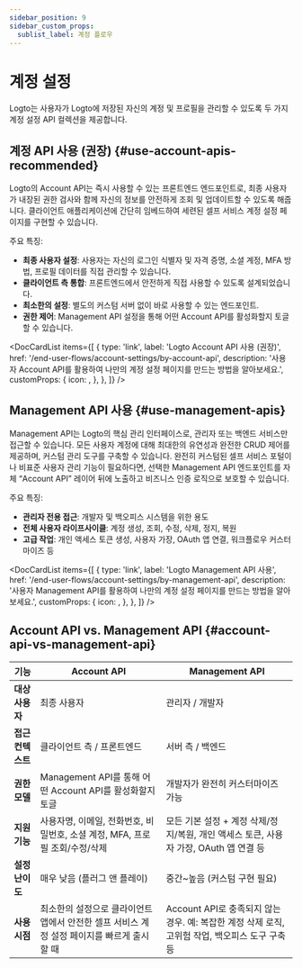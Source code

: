 ```yaml
---
sidebar_position: 9
sidebar_custom_props:
  sublist_label: 계정 플로우
---
```



# 계정 설정

Logto는 사용자가 Logto에 저장된 자신의 계정 및 프로필을 관리할 수 있도록 두 가지 계정 설정 API 컬렉션을 제공합니다.

## 계정 API 사용 (권장) \{#use-account-apis-recommended}

Logto의 Account API는 즉시 사용할 수 있는 프론트엔드 엔드포인트로, 최종 사용자가 내장된 권한 검사와 함께 자신의 정보를 안전하게 조회 및 업데이트할 수 있도록 해줍니다. 클라이언트 애플리케이션에 간단히 임베드하여 세련된 셀프 서비스 계정 설정 페이지를 구현할 수 있습니다.

주요 특징:

- **최종 사용자 설정**: 사용자는 자신의 로그인 식별자 및 자격 증명, 소셜 계정, MFA 방법, 프로필 데이터를 직접 관리할 수 있습니다.
- **클라이언트 측 통합**: 프론트엔드에서 안전하게 직접 사용할 수 있도록 설계되었습니다.
- **최소한의 설정**: 별도의 커스텀 서버 없이 바로 사용할 수 있는 엔드포인트.
- **권한 제어**: Management API 설정을 통해 어떤 Account API를 활성화할지 토글할 수 있습니다.

<DocCardList
  items={[
    {
      type: 'link',
      label: 'Logto Account API 사용 (권장)',
      href: '/end-user-flows/account-settings/by-account-api',
      description:
        '사용자 Account API를 활용하여 나만의 계정 설정 페이지를 만드는 방법을 알아보세요.',
      customProps: {
        icon: <GearIcon />,
      },
    },
  ]}
/>

## Management API 사용 \{#use-management-apis}

Management API는 Logto의 핵심 관리 인터페이스로, 관리자 또는 백엔드 서비스만 접근할 수 있습니다. 모든 사용자 계정에 대해 최대한의 유연성과 완전한 CRUD 제어를 제공하며, 커스텀 관리 도구를 구축할 수 있습니다. 완전히 커스텀된 셀프 서비스 포털이나 비표준 사용자 관리 기능이 필요하다면, 선택한 Management API 엔드포인트를 자체 “Account API” 레이어 뒤에 노출하고 비즈니스 인증 로직으로 보호할 수 있습니다.

주요 특징:

- **관리자 전용 접근**: 개발자 및 백오피스 시스템을 위한 용도
- **전체 사용자 라이프사이클**: 계정 생성, 조회, 수정, 삭제, 정지, 복원
- **고급 작업**: 개인 액세스 토큰 생성, 사용자 가장, OAuth 앱 연결, 워크플로우 커스터마이즈 등

<DocCardList
  items={[
    {
      type: 'link',
      label: 'Logto Management API 사용',
      href: '/end-user-flows/account-settings/by-management-api',
      description:
        '사용자 Management API를 활용하여 나만의 계정 설정 페이지를 만드는 방법을 알아보세요.',
      customProps: {
        icon: <GearIcon />,
      },
    },
  ]}
/>

## Account API vs. Management API \{#account-api-vs-management-api}

| 기능              | Account API                                                                                | Management API                                                                                  |
| ----------------- | ------------------------------------------------------------------------------------------ | ----------------------------------------------------------------------------------------------- |
| **대상 사용자**   | 최종 사용자                                                                                | 관리자 / 개발자                                                                                 |
| **접근 컨텍스트** | 클라이언트 측 / 프론트엔드                                                                 | 서버 측 / 백엔드                                                                                |
| **권한 모델**     | Management API를 통해 어떤 Account API를 활성화할지 토글                                   | 개발자가 완전히 커스터마이즈 가능                                                               |
| **지원 기능**     | 사용자명, 이메일, 전화번호, 비밀번호, 소셜 계정, MFA, 프로필 조회/수정/삭제                | 모든 기본 설정 + 계정 삭제/정지/복원, 개인 액세스 토큰, 사용자 가장, OAuth 앱 연결 등           |
| **설정 난이도**   | 매우 낮음 (플러그 앤 플레이)                                                               | 중간~높음 (커스텀 구현 필요)                                                                    |
| **사용 시점**     | 최소한의 설정으로 클라이언트 앱에서 안전한 셀프 서비스 계정 설정 페이지를 빠르게 출시할 때 | Account API로 충족되지 않는 경우. 예: 복잡한 계정 삭제 로직, 고위험 작업, 백오피스 도구 구축 등 |
